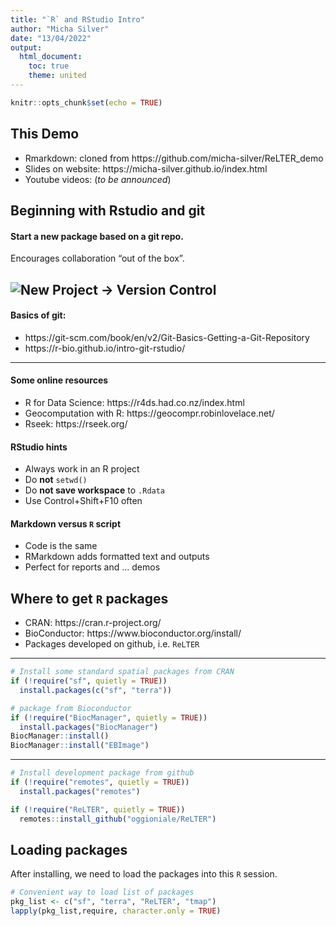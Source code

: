 ```yaml
---
title: "`R` and RStudio Intro"
author: "Micha Silver"
date: "13/04/2022"
output:
  html_document:
    toc: true
    theme: united
---
```


<!-- [Back to TOC](index.html) -->

```r
knitr::opts_chunk$set(echo = TRUE)
```

## This Demo

  - Rmarkdown: cloned from https://github.com/micha-silver/ReLTER_demo
  - Slides on website: https://micha-silver.github.io/index.html
  - Youtube videos: (*to be announced*)

## Beginning with Rstudio and git

#### Start a new package **based on a git repo**.

Encourages collaboration "out of the box".

![New Project -> Version Control](./new_project.png)
----

#### Basics of git:

  - https://git-scm.com/book/en/v2/Git-Basics-Getting-a-Git-Repository
  - https://r-bio.github.io/intro-git-rstudio/
  
----
  
#### Some online resources
 - R for Data Science: https://r4ds.had.co.nz/index.html 
 - Geocomputation with R: https://geocompr.robinlovelace.net/
 - Rseek: https://rseek.org/
 

#### RStudio hints

  - Always work in an R project
  - Do **not** `setwd()`
  - Do **not save workspace** to `.Rdata`
  - Use Control+Shift+F10 often
 
#### Markdown versus `R` script
 - Code is the same
 - RMarkdown adds formatted text and outputs
 - Perfect for reports and ... demos


## Where to get `R` packages
 
 - CRAN: https://cran.r-project.org/
 - BioConductor: https://www.bioconductor.org/install/
 - Packages developed on github, i.e. `ReLTER`
 
----

```r
# Install some standard spatial packages from CRAN
if (!require("sf", quietly = TRUE))
  install.packages(c("sf", "terra"))

# package from Bioconductor
if (!require("BiocManager", quietly = TRUE))
  install.packages("BiocManager")
BiocManager::install()
BiocManager::install("EBImage")
```

----

```r
# Install development package from github
if (!require("remotes", quietly = TRUE))
  install.packages("remotes")

if (!require("ReLTER", quietly = TRUE))
  remotes::install_github("oggioniale/ReLTER")
``` 

## Loading packages

After installing, we need to load the packages into this `R` session.

```r
# Convenient way to load list of packages
pkg_list <- c("sf", "terra", "ReLTER", "tmap")
lapply(pkg_list,require, character.only = TRUE)
```

<!-- [Back to TOC](index.html) -->


